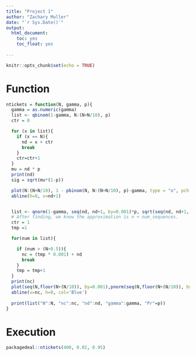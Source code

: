 ```yaml
---
title: "Project 1"
author: "Zachary Muller"
date: "`r Sys.Date()`"
output: 
  html_document:
    toc: yes
    toc_float: yes
    
---
```


```r
knitr::opts_chunk$set(echo = TRUE)
```

# Function
```r
ntickets = function(N, gamma, p){
  gamma = as.numeric(gamma)
  list <- qbinom(1-gamma, N:(N+N/10), p)
  ctr = 0

  for (x in list){
    if (x == N){
      nd = x + ctr
      break
    }
    ctr=ctr+1
  }
  mu = nd * p
  print(nd)
  sig = sqrt(mu*(1-p))

  plot(N:(N+N/10), 1 - pbinom(N, N:(N+N/10), p)-gamma, type = "o", pch = 19, col = "blue", xlab = "N", ylab = "ObjectiveDiscrete") # discrete plot
  abline(h=0, v=nd+1)


  list <- qnorm(1-gamma, seq(nd, nd+1, by=0.001)*p, sqrt(seq(nd, nd+1, by=0.001)*p*(1-p))) # Find N + 0.5 = qnorm
  # After finding, we know the approximation is n + num_sequences.
  ctr = 1
  tmp =1

  for(num in list){

    if (num > (N+0.5)){
      nc = (tmp * 0.001) + nd
      break
    }
    tmp = tmp+1
  }
  print(nc)
  plot(seq(N,floor(N+(N/10)), by=0.001),pnorm(seq(N,floor(N+(N/10)), by=0.001), floor((N+(N/10)+N)/2), sig) - gamma,type='S',col = "red", xlab = "n", ylab = "ObjectiveCont") # cont plot
  abline(v=nc, h=0, col='Blue')
  
  print(list("N":N, "nc":nc, "nd":nd, "gamma":gamma, "Pr"=p))
}
```


# Execution
```r
packagedeal::ntickets(400, 0.02, 0.95)
```
